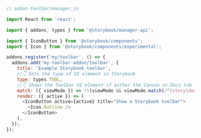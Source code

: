 ```js
// addon-toolbar/manager.js

import React from 'react';

import { addons, types } from '@storybook/manager-api';

import { IconButton } from '@storybook/components';
import { Icon } from '@storybook/components/experimental';

addons.register('my/toolbar', () => {
  addons.add('my-toolbar-addon/toolbar', {
    title: 'Example Storybook toolbar',
    //👇 Sets the type of UI element in Storybook
    type: types.TOOL,
    //👇 Shows the Toolbar UI element if either the Canvas or Docs tab is active
    match: ({ viewMode }) => !!(viewMode && viewMode.match(/^(story|docs)$/)),
    render: ({ active }) => (
      <IconButton active={active} title="Show a Storybook toolbar">
        <Icon.Outline />
      </IconButton>
    ),
  });
});
```
